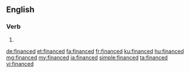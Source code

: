 ==English==

===Verb===
{{head|en|verb form}}

# {{en-past of|finance}}

[[de:financed]]
[[et:financed]]
[[fa:financed]]
[[fr:financed]]
[[ku:financed]]
[[hu:financed]]
[[mg:financed]]
[[my:financed]]
[[ja:financed]]
[[simple:financed]]
[[ta:financed]]
[[vi:financed]]